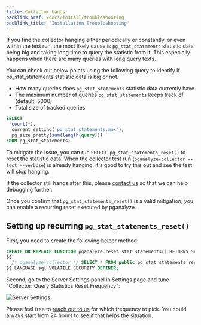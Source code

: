 ```yaml
---
title: Collector hangs
backlink_href: /docs/install/troubleshooting
backlink_title: 'Installation Troubleshooting'
---
```


If you find the collector hanging either periodically or constantly, or even within the test run,
the most likely cause is `pg_stat_statements` statistic data being big and taking long time to query the statistic from it.
This especially happens when there are many queries with long query texts.

You can check out below points using the following query to identify if ps_stat_statements statistic data is big or not.

* How many queries does `pg_stat_statements` statistic data currently have
* The maximum number of queries `pg_stat_statements` keeps track of (default: 5000)
* Total size of tracked queries

```sql
SELECT
  count(*),
  current_setting('pg_stat_statements.max'),
  pg_size_pretty(sum(length(query)))
FROM pg_stat_statements;
```

To mitigate the issue, you can run `SELECT pg_stat_statements_reset()` to reset the statistic data.
When the collector test run (`pganalyze-collector --test --verbose`) is already hanging, it's good to try this out and see the test will stop hanging.

If the collector still hangs after this, please [contact us](/contact) so that we can help debugging further.

Once you confirm that `pg_stat_statements_reset()` is a valid mitigation, you can enable a recurring reset executed by pganalyze.

## Setting up recurring `pg_stat_statements_reset()`

First, you need to create the following helper method:

```sql
CREATE OR REPLACE FUNCTION pganalyze.reset_stat_statements() RETURNS SETOF void AS
$$
  /* pganalyze-collector */ SELECT * FROM public.pg_stat_statements_reset();
$$ LANGUAGE sql VOLATILE SECURITY DEFINER;
```

Second, go to the Server Settings panel in Settings page and tune "Collector: Query Statistics Reset Frequency":

![Server Settings](/server_settings.png)

Please feel free to [reach out to us](/contact) for which frequency to pick.
You could always start from 24 hours to see if that helps the situation.
